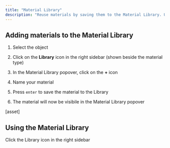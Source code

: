 ```yaml
---
title: "Material Library"
description: "Reuse materials by saving them to the Material Library. Use the Material Library to stay organized, create a design system, and bulk update materials."
---
```


## Adding materials to the Material Library

1. Select the object

2. Click on the **Library** icon in the right sidebar (shown beside the material type)

3. In the Material Library popover, click on the **+** icon

4. Name your material

5. Press `enter` to save the material to the Library

6. The material will now be visibile in the Material Library popover

\[asset]&#x20;

## Using the Material Library

<AccordionGroup>
  <Accordion title="Using Library materials" defaultOpen={false}>
    Click the Library icon in the right sidebar
  </Accordion>

  <Accordion title="Replacing Library materials" defaultOpen={false} />

  <Accordion title="Renaming Library materials" defaultOpen={false} />

  <Accordion title="Detaching Library materials" defaultOpen={false} />
</AccordionGroup>